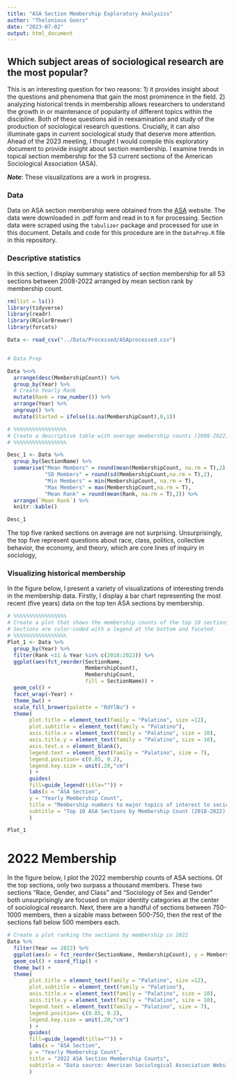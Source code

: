 ```yaml
---
title: "ASA Section Membership Exploratory Analysiss"
author: "Thelonious Goerz"
date: "2023-07-02"
output: html_document
---
```


## Which subject areas of sociological research are the most popular?

This is an interesting question for two reasons: 1) it provides insight about the questions and phenomena that gain the most prominence in the field. 2) analyzing historical trends in membership allows researchers to understand the growth in or maintenance of popularity of different topics within the discipline. Both of these questions aid in reexamination and study of the production of sociological research questions. Crucially, it can also illuminate gaps in current sociological study that deserve more attention. Ahead of the 2023 meeting, I thought I would compile this exploratory document to provide insight about section membership. I examine trends in topical section membership for the 53 current sections of the American Sociological Association (ASA).

***Note***: These visualizations are a work in progress. 

### Data

Data on ASA section membership were obtained from the [ASA](https://www.asanet.org/communities-and-sections/sections/section-membership-data/) website. The data were downloaded in .pdf form and read in to `R` for processing. Section data were scraped using the `tabulizer` package and processed for use in this document. Details and code for this procedure are in the `DataPrep.R` file in this repository.

### Descriptive statistics

In this section, I display summary statistics of section membership for all 53 sections between 2008-2022 arranged by mean section rank by membership count.

```r
rm(list = ls())
library(tidyverse)
library(readr)
library(RColorBrewer)
library(forcats)

```

```r

Data <- read_csv("../Data/Processed/ASAprocessed.csv")


# Data Prep

Data %<>%
  arrange(desc(MembershipCount)) %>%
  group_by(Year) %>%
  # Create Yearly Rank
  mutate(Rank = row_number()) %>% 
  arrange(Year) %>% 
  ungroup() %>% 
  mutate(Started = ifelse(is.na(MembershipCount),0,1))

```

```r
# %%%%%%%%%%%%%%%%%
# Create a descriptive table with average membership counts (2008-2022) for each section. 
# %%%%%%%%%%%%%%%%%

Desc_1 <- Data %>%
  group_by(SectionName) %>%
  summarise("Mean Members" = round(mean(MembershipCount, na.rm = T),2), 
            "SD Members" = round(sd(MembershipCount,na.rm = T),2),
            "Min Members" = min(MembershipCount, na.rm = T),
            "Max Members" = max(MembershipCount,na.rm = T), 
            "Mean Rank" = round(mean(Rank, na.rm = T),2)) %>% 
  arrange(`Mean Rank`) %>%
  knitr::kable()

Desc_1


```

The top five ranked sections on average are not surprising. Unsurprisingly, the top five represent questions about race, class, politics, collective behavior, the economy, and theory, which are core lines of inquiry in sociology, 

### Visualizing historical membership

In the figure below, I present a variety of visualizations of interesting trends in the membership data. Firstly, I display a bar chart representing the most recent (five years) data on the top ten ASA sections by membership. 

```r
# %%%%%%%%%%%%%%%%%
# Create a plot that shows the membership counts of the top 10 sections in the past five years. 
# Sections are color-coded with a legend at the bottom and faceted.
# %%%%%%%%%%%%%%%%%
Plot_1 <- Data %>% 
  group_by(Year) %>% 
  filter(Rank <11 & Year %in% c(2018:2022)) %>%
  ggplot(aes(fct_reorder(SectionName,
                         MembershipCount),
                         MembershipCount, 
                         fill = SectionName)) + 
  geom_col() +
  facet_wrap(~Year) + 
  theme_bw() + 
  scale_fill_brewer(palette = "RdYlBu") +
  theme(
       plot.title = element_text(family = "Palatino", size =12),
       plot.subtitle = element_text(family = "Palatino"),
       axis.title.x = element_text(family = "Palatino", size = 10),
       axis.title.y = element_text(family = "Palatino", size = 10),
       axis.text.x = element_blank(),
       legend.text = element_text(family = "Palatino", size = 7),
       legend.position= c(0.85, 0.2),
       legend.key.size = unit(.20,"cm")
       ) + 
       guides(
       fill=guide_legend(title="")) +
       labs(x = "ASA Section",
       y = "Yearly Membership Count",
       title = "Membership numbers to major topics of interest to sociologists remain stable",
       subtitle = "Top 10 ASA Sections by Membership Count (2018-2022)  \n Data source: American Sociological Association Website"
       )

Plot_1

```

# 2022 Membership 

In the figure below, I plot the 2022 membership counts of ASA sections. Of the top sections, only two surpass a thousand members. These two sections "Race, Gender, and Class" and "Sociology of Sex and Gender" both unsurprisingly are focused on major identity categories at the center of sociological research. Next, there are a handful of sections between 750-1000 members, then a sizable mass between 500-750, then the rest of the sections fall below 500 members each. 

```r
# Create a plot ranking the sections by membership in 2022 
Data %>% 
  filter(Year == 2022) %>% 
  ggplot(aes(x = fct_reorder(SectionName, MembershipCount), y = MembershipCount)) + 
  geom_col() + coord_flip() + 
  theme_bw() + 
  theme(
       plot.title = element_text(family = "Palatino", size =12),
       plot.subtitle = element_text(family = "Palatino"),
       axis.title.x = element_text(family = "Palatino", size = 10),
       axis.title.y = element_text(family = "Palatino", size = 10),
       legend.text = element_text(family = "Palatino", size = 7),
       legend.position= c(0.85, 0.2),
       legend.key.size = unit(.20,"cm")
       ) + 
       guides(
       fill=guide_legend(title="")) +
       labs(x = "ASA Section",
       y = "Yearly Membership Count",
       title = "2022 ASA Section Membership Counts",
       subtitle = "Data source: American Sociological Association Website"
       )

```


